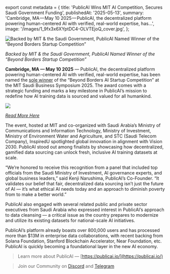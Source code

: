 ﻿export const metadata = {
  title: 'PublicAI Wins MIT AI Competition, Secures Saudi Government Funding',
  publishedAt: '2025-05-13',
  summary:
    'Cambridge, MA — May 10 2025 — PublicAI, the decentralized platform powering human-centered AI with verified, real-world expertise, has…',
  image: '/images/1_9fx3x6XYptDC4-OLVTEjoQ_cover.jpg',
};

![Backed by MIT & the Saudi Government, PublicAI Named Winner of the “Beyond Borders Startup Competition”](/images/1_9fx3x6XYptDC4-OLVTEjoQ.jpg)

_Backed by MIT & the Saudi Government, PublicAI Named Winner of the “Beyond Borders Startup Competition”_

**Cambridge, MA — May 10 2025** — PublicAI, the decentralized platform powering human-centered AI with verified, real-world expertise, has been named the [sole winner](https://x.com/PublicAI_/status/1921856402710036952) of the “Beyond Borders AI Startup Competition” at the MIT Saudi Business Symposium 2025. The award comes with a strategic funding and marks a key milestone in PublicAI’s mission to redefine how AI training data is sourced and valued for all humankind.

![](/images/1_EzjgWC5b8rBLJZdanAfDKQ.png)

[_Read More Here_](https://x.com/PublicAI_/status/1921856402710036952)

The event, hosted at MIT and co-organized with Saudi Arabia’s Ministry of Communications and Information Technology, Ministry of Investment, Ministry of Environment Water and Agriculture, and STC (Saudi Telecom Company), InspiredU spotlighted global innovation in alignment with Vision 2030. PublicAI stood out among finalists by showcasing how decentralized, gamified data sourcing can unlock fresh, inclusive AI training datasets at scale.

“We’re honored to receive this recognition from a panel that included top officials from the Saudi Ministry of Investment, AI governance experts, and global business leaders,” said Kenji Narushima, PublicAI’s Co-Founder. “It validates our belief that fair, decentralized data sourcing isn’t just the future of AI — it’s what ethical AI needs today and an approach to diminish poverty from to make a better world.”

PublicAI also engaged with several related public and private sector executives from Saudi Arabia who expressed interest in PublicAI’s approach to data cleansing — a critical issue as the country prepares to modernize and utilize its existing datasets for national-scale AI initiatives.

PublicAI’s platform already boasts over 800,000 users and has processed more than $13M in enterprise data collaborations, with recent backing from Solana Foundation, Stanford Blockchain Accelerator, Near Foundation, etc. PublicAI is quickly becoming a foundational layer in the new AI economy.

> Learn more about PublicAI — [https://publicai.io/](https://publicai.io/)

> Join our Community on [Discord](https://discord.gg/publicai) and [Telegram](https://t.me/public_ai01)
